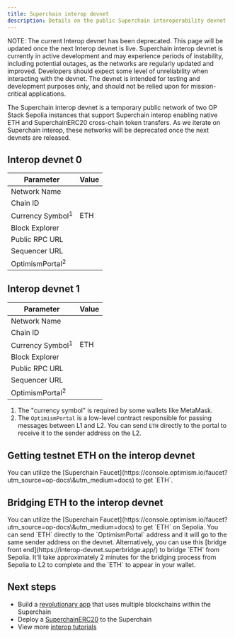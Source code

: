 ```yaml
---
title: Superchain interop devnet
description: Details on the public Superchain interoperability devnet
---
```


<Info>
  NOTE: The current Interop devnet has been deprecated. This page will be updated once the next Interop devnet is live.
</Info>

<Info>
  Superchain interop devnet is currently in active development and may experience periods of instability, including potential outages, as the networks are regularly updated and improved. Developers should expect some level of unreliability when interacting with the devnet. The devnet is intended for testing and development purposes only, and should not be relied upon for mission-critical applications.
</Info>

The Superchain interop devnet is a temporary public network of two OP Stack Sepolia instances that support Superchain interop enabling native ETH and SuperchainERC20 cross-chain token transfers. As we iterate on Superchain interop, these networks will be deprecated once the next devnets are released.

## Interop devnet 0

| Parameter                   | Value |
| --------------------------- | ----- |
| Network Name                |       |
| Chain ID                    |       |
| Currency Symbol<sup>1</sup> | ETH   |
| Block Explorer              |       |
| Public RPC URL              |       |
| Sequencer URL               |       |
| OptimismPortal<sup>2</sup>  |       |

## Interop devnet 1

| Parameter                   | Value |
| --------------------------- | ----- |
| Network Name                |       |
| Chain ID                    |       |
| Currency Symbol<sup>1</sup> | ETH   |
| Block Explorer              |       |
| Public RPC URL              |       |
| Sequencer URL               |       |
| OptimismPortal<sup>2</sup>  |       |

1.  The "currency symbol" is required by some wallets like MetaMask.
2.  The `OptimismPortal` is a low-level contract responsible for passing messages between L1 and L2. You can send `ETH` directly to the portal to receive it to the sender address on the L2.

## Getting testnet ETH on the interop devnet

<Steps>
  <Step title="Get testnet ETH from the Superchain Faucet">
  You can utilize the [Superchain Faucet](https://console.optimism.io/faucet?utm_source=op-docs\&utm_medium=docs) to get `ETH`.
  </Step>
</Steps>

## Bridging ETH to the interop devnet

<Steps>
  <Step title="Get Sepolia ETH from the Superchain Faucet">
  You can utilize the [Superchain Faucet](https://console.optimism.io/faucet?utm_source=op-docs\&utm_medium=docs) to get `ETH` on Sepolia.
  </Step>

  <Step title="Send the Sepolia ETH to the devnet">
  You can send `ETH` directly to the `OptimismPortal` address and it will go to the same sender address on the devnet. Alternatively, you can use this [bridge front end](https://interop-devnet.superbridge.app/) to bridge `ETH` from Sepolia.
  </Step>

  <Step title="Wait for bridging to complete">
  It'll take approximately 2 minutes for the bridging process from Sepolia to L2 to complete and the `ETH` to appear in your wallet.
  </Step>
</Steps>

## Next steps

*   Build a [revolutionary app](/app-developers/quickstarts/starter-kit) that uses multiple blockchains within the Superchain
*   Deploy a [SuperchainERC20](/interop/tutorials/deploy-superchain-erc20) to the Superchain
*   View more [interop tutorials](/interop/tutorials)
